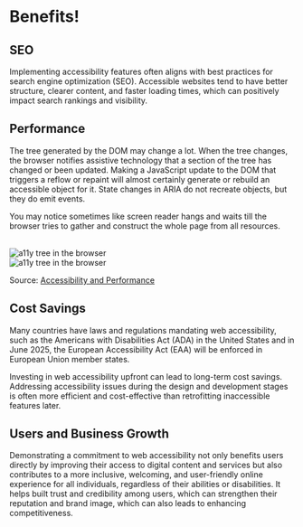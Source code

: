 # Benefits!

## SEO
Implementing accessibility features often aligns with best practices for search engine optimization (SEO). Accessible websites tend to have better structure, clearer content, and faster loading times, which can positively impact search rankings and visibility.

## Performance

The tree generated by the DOM may change a lot. When the tree changes, the browser notifies assistive technology that a section of the tree has changed or been updated. Making a JavaScript update to the DOM that triggers a reflow or repaint will almost certainly generate or rebuild an accessible object for it. State changes in ARIA do not recreate objects, but they do emit events.

You may notice sometimes like screen reader hangs and waits till the browser tries to gather and construct the whole page from all resources.

<br/>
<img alt="a11y tree in the browser" src="/tree.png" />
<br/>
<img alt="a11y tree in the browser" src="/a11y-tree.png" />

Source: <a href="https://marcysutton.com/accessibility-and-performance" class="link">Accessibility and Performance</a>

## Cost Savings

Many countries have laws and regulations mandating web accessibility, such as the Americans with Disabilities Act (ADA) in the United States and in June 2025, the European Accessibility Act (EAA) will be enforced in European Union member states.

Investing in web accessibility upfront can lead to long-term cost savings. Addressing accessibility issues during the design and development stages is often more efficient and cost-effective than retrofitting inaccessible features later.

## Users and Business Growth

Demonstrating a commitment to web accessibility not only benefits users directly by improving their access to digital content and services but also contributes to a more inclusive, welcoming, and user-friendly online experience for all individuals, regardless of their abilities or disabilities. It helps built trust and credibility among users, which can strengthen their reputation and brand image, which can also leads to enhancing competitiveness.